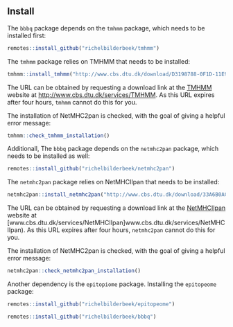 ## Install

The `bbbq` package depends on the `tmhmm` package, which needs
to be installed first:

```r
remotes::install_github("richelbilderbeek/tmhmm")
```

The `tmhmm` package relies on TMHMM that needs to be installed:

```r
tmhmm::install_tmhmm("http://www.cbs.dtu.dk/download/D3198788-0F1D-11E9-883C-84B3B9CD16B5/")
```

The URL can be obtained by requesting a download link at 
the [TMHMM](http://www.cbs.dtu.dk/services/TMHMM) website 
at [http://www.cbs.dtu.dk/services/TMHMM](http://www.cbs.dtu.dk/services/TMHMM).
As this URL expires after four hours, `tmhmm` cannot do this for you.

The installation of NetMHC2pan is checked, with the goal of giving
a helpful error message:

```r
tmhmm::check_tmhmm_installation()
```

Additionall, The `bbbq` package depends on the `netmhc2pan` package, which needs
to be installed as well:

```r
remotes::install_github("richelbilderbeek/netmhc2pan")
```

The `netmhc2pan` package relies on NetMHCIIpan that needs to be installed:

```r
netmhc2pan::install_netmhc2pan("http://www.cbs.dtu.dk/download/33A6B0AC-0F2E-11E9-B4D1-8ABCB9CD16B5/")
```

The URL can be obtained by requesting a download link at
the [NetMHCIIpan](www.cbs.dtu.dk/services/NetMHCIIpan) website 
at [www.cbs.dtu.dk/services/NetMHCIIpan]www.cbs.dtu.dk/services/NetMHCIIpan).
As this URL expires after four hours, `netmhc2pan` cannot do this for you.

The installation of NetMHC2pan is checked, with the goal of giving
a helpful error message:

```r
netmhc2pan::check_netmhc2pan_installation()
```

Another dependency is the `epitopiome` package.
Installing the `epitopeome` package:

```r
remotes::install_github("richelbilderbeek/epitopeome")
```

```r
remotes::install_github("richelbilderbeek/bbbq")
```

